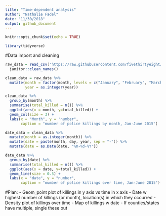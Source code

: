 ```yaml
---
title: "Time-dependent analysis"
author: "Nathalie Fadel"
date: "11/30/2018"
output: github_document
---
```


```r
knitr::opts_chunk$set(echo = TRUE)

library(tidyverse)
```

#Data import and cleaning  
```r

raw_data = read_csv("https://raw.githubusercontent.com/fivethirtyeight/data/master/police-killings/police_killings.csv") %>%
  janitor::clean_names()

clean_data = raw_data %>%
  mutate(month = factor(month, levels = c("January", "February", "March", "April", "May", "June", "July", "August", "September", "October", "November", "December")),
         year = as.integer(year))

clean_data %>%
  group_by(month) %>%
  summarise(total_killed = n()) %>%
  ggplot(aes(x = month, y=total_killed)) +
  geom_col(size = 3) +
  labs(x = "Month", y = "number", 
       caption = "number of police killings by month, Jan-June 2015") 

date_data = clean_data %>%
  mutate(month = as.integer(month)) %>%
  mutate(date = paste(month, day, year, sep = "-")) %>%
  mutate(date = as.Date(date, "%m-%d-%Y"))

date_data %>%
  group_by(date) %>%
  summarise(total_killed = n()) %>%
  ggplot(aes(x = date, y=total_killed)) +
  geom_line(size = 0.5) +
  labs(x = "date", y = "number", 
       caption = "number of police killings over time, Jan-June 2015")

```


#Plan:
- Geom_point plot of killings in y axis vs time in x axis
- Date w highest number of killings (or month), location(s) in which they occurred
- Density plot of killings over time
- Map of killings w date
- If counties/states have multiple, single these out
